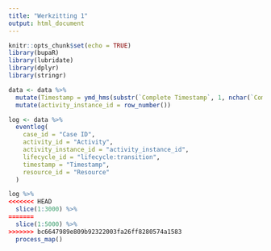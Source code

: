 ```yaml
---
title: "Werkzitting 1"
output: html_document
---
```


```r
knitr::opts_chunk$set(echo = TRUE)
library(bupaR)
library(lubridate)
library(dplyr)
library(stringr)
```

```r
data <- data %>%
  mutate(Timestamp = ymd_hms(substr(`Complete Timestamp`, 1, nchar(`Complete Timestamp`) - 4))) %>%
  mutate(activity_instance_id = row_number())
```

```r
log <- data %>%
  eventlog(
    case_id = "Case ID",
    activity_id = "Activity",
    activity_instance_id = "activity_instance_id",
    lifecycle_id = "lifecycle:transition",
    timestamp = "Timestamp",
    resource_id = "Resource"
  )
```

```r
log %>%
<<<<<<< HEAD
  slice(1:3000) %>%
=======
  slice(1:5000) %>%
>>>>>>> bc6647989e809b92322003fa26ff8280574a1583
  process_map()
```


